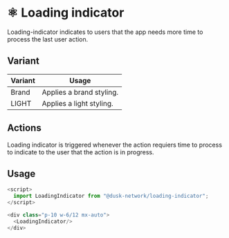 
<Meta title="Docs/Components/Atoms/LoadingIndicator" />

# ⚛️ Loading indicator

Loading-indicator indicates to users that the app needs more time to process the last user action.

## Variant

| Variant | Usage                    |
| ------- | ------------------------ |
| Brand   | Applies a brand styling. |
| LIGHT   | Applies a light styling. |

## Actions

Loading indicator is triggered whenever the action requiers time to process to indicate to the user that the action is in progress.

## Usage

```js
<script>
  import LoadingIndicator from "@dusk-network/loading-indicator";
</script>

<div class="p-10 w-6/12 mx-auto">
  <LoadingIndicator/>
</div>
```

